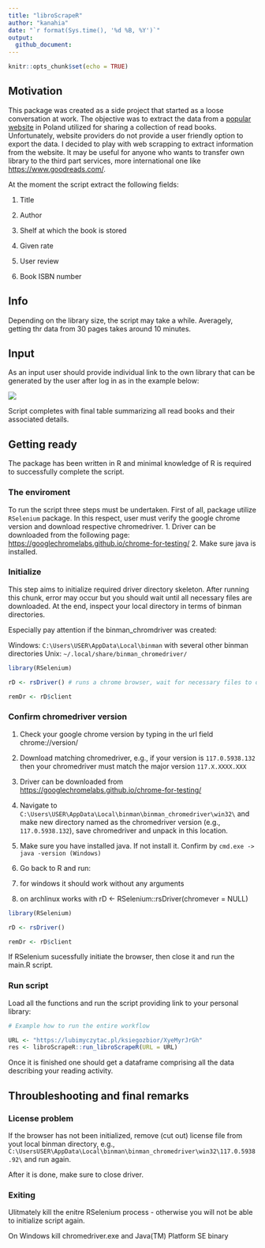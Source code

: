 ```yaml
---
title: "libroScrapeR"
author: "kanahia"
date: "`r format(Sys.time(), '%d %B, %Y')`"
output:
  github_document:
---
```



```r
knitr::opts_chunk$set(echo = TRUE)
```

## Motivation

This package was created as a side project that started as a loose conversation at work. 
The objective was to extract the data from a [popular website](https://lubimyczytac.pl) in Poland utilized for sharing a collection of read books. Unfortunately, website providers do not provide a user friendly option to export the data. I decided to play with web scrapping to extract information from the website.
It may be useful for anyone who wants to transfer own library to the third part services, more 
international one like [https://www.goodreads.com/](https://www.goodreads.com/).

At the moment the script extract the following fields:

1. Title

2. Author

3. Shelf at which the book is stored

4. Given rate

5. User review

6. Book ISBN number

## Info

Depending on the library size, the script may take a while. Averagely, getting thr data from
30 pages takes around 10 minutes.

## Input 

As an input user should provide individual link to the own library that can be generated by the user after log in as in the example below:

![](https://github.com/kanahia/libroScrapeR/assets/49271254/63b54e86-7595-4b0d-9c62-ef6572e70f02)

Script completes with final table summarizing all read books and their associated details.


## Getting ready

The package has been written in R and minimal knowledge of R is required to successfully complete 
the script.

### The enviroment 

To run the script three steps must be undertaken. First of all, package utilize `RSelenium` package.
In this respect, user must verify the google chrome version and download respective chromedriver.
1. Driver can be downloaded from the following page: [https://googlechromelabs.github.io/chrome-for-testing/](https://googlechromelabs.github.io/chrome-for-testing/)
2. Make sure java is installed. 

### Initialize 

This step aims to initialize required driver directory skeleton.
After running this chunk, error may occur but you should wait until all necessary files 
are downloaded. At the end, inspect your local directory in terms of binman directories.

Especially pay attention if the binman_chromdriver was created:

Windows: `C:\Users\USER\AppData\Local\binman` with several other binman directories
Unix: `~/.local/share/binman_chromedriver/`

```r

library(RSelenium)

rD <- rsDriver() # runs a chrome browser, wait for necessary files to download # must be null on windows!

remDr <- rD$client

```

### Confirm chromedriver version

1. Check your google chrome version by typing in the url field chrome://version/

2. Download matching chromedriver, e.g., if your version is `117.0.5938.132` then your chromedriver 
must match the major version `117.X.XXXX.XXX`

  1. Driver can be downloaded from [https://googlechromelabs.github.io/chrome-for-testing/](https://googlechromelabs.github.io/chrome-for-testing/)

  2. Navigate to `C:\Users\USER\AppData\Local\binman\binman_chromedriver\win32\` 
and make new directory named as the chromedriver version (e.g., `117.0.5938.132`), save chromedriver and unpack in this location.

3. Make sure you have installed java. If not install it. 
Confirm by `cmd.exe -> java -version (Windows)`

4. Go back to R and run:

  1. for windows it should work without any arguments
  
  2. on archlinux works with rD <- RSelenium::rsDriver(chromever = NULL)


```r

library(RSelenium)

rD <- rsDriver()

remDr <- rD$client 

```

If RSelenium sucessfully initiate the browser, then close it and run the main.R script.


### Run script

Load all the functions and run the script providing link to your personal library:

```r

# Example how to run the entire workflow

URL <- "https://lubimyczytac.pl/ksiegozbior/XyeMyrJrGh"
res <- libroScrapeR::run_libroScrapeR(URL = URL)

```

Once it is finished one should get a dataframe comprising all the data describing your reading activity.


## Throubleshooting and final remarks

### License problem

If the browser has not been initialized, remove (cut out) license file from yout local binman directory, e.g.,
`C:\UsersUSER\AppData\Local\binman\binman_chromedriver\win32\117.0.5938.92\` and run again.

After it is done, make sure to close driver. 

### Exiting

Ulitmately kill the enitre RSelenium process - otherwise you will not be able to initialize script again.

On Windows kill chromedriver.exe and Java(TM) Platform SE binary 
